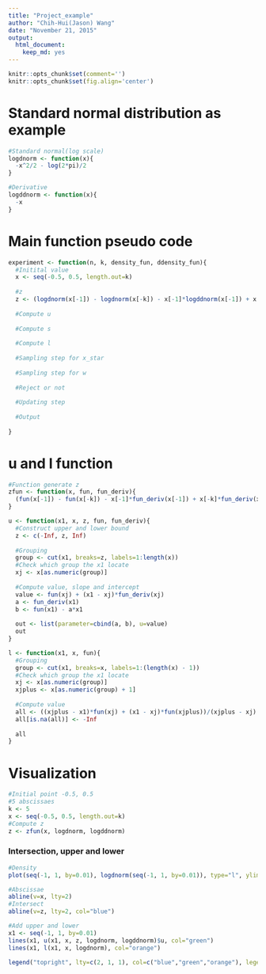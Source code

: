 ---
title: "Project_example"
author: "Chih-Hui(Jason) Wang"
date: "November 21, 2015"
output: 
  html_document: 
    keep_md: yes
---

```{r setup, include=FALSE}
knitr::opts_chunk$set(comment='')
knitr::opts_chunk$set(fig.align='center')
```

# Standard normal distribution as example

```{r}
#Standard normal(log scale)
logdnorm <- function(x){
  -x^2/2 - log(2*pi)/2
}

#Derivative
logddnorm <- function(x){
  -x
}
```

# Main function pseudo code
```{r}
experiment <- function(n, k, density_fun, ddensity_fun){
  #Initital value
  x <- seq(-0.5, 0.5, length.out=k)
  
  #z
  z <- (logdnorm(x[-1]) - logdnorm(x[-k]) - x[-1]*logddnorm(x[-1]) + x[-k]*logddnorm(x[-k]))/(logddnorm(x[-k]) - logddnorm(x[-1]))
  
  #Compute u
  
  #Compute s
  
  #Compute l
  
  #Sampling step for x_star
  
  #Sampling step for w
  
  #Reject or not
  
  #Updating step
  
  #Output
  
}
```

# u and l function
```{r}
#Function generate z
zfun <- function(x, fun, fun_deriv){
  (fun(x[-1]) - fun(x[-k]) - x[-1]*fun_deriv(x[-1]) + x[-k]*fun_deriv(x[-k]))/(fun_deriv(x[-k]) - fun_deriv(x[-1]))
}

u <- function(x1, x, z, fun, fun_deriv){
  #Construct upper and lower bound
  z <- c(-Inf, z, Inf)
  
  #Grouping
  group <- cut(x1, breaks=z, labels=1:length(x))
  #Check which group the x1 locate
  xj <- x[as.numeric(group)]
  
  #Compute value, slope and intercept
  value <- fun(xj) + (x1 - xj)*fun_deriv(xj)
  a <- fun_deriv(x1)
  b <- fun(x1) - a*x1
  
  out <- list(parameter=cbind(a, b), u=value)
  out
}

l <- function(x1, x, fun){
  #Grouping
  group <- cut(x1, breaks=x, labels=1:(length(x) - 1))
  #Check which group the x1 locate
  xj <- x[as.numeric(group)]
  xjplus <- x[as.numeric(group) + 1]
  
  #Compute value
  all <- ((xjplus - x1)*fun(xj) + (x1 - xj)*fun(xjplus))/(xjplus - xj)
  all[is.na(all)] <- -Inf
  
  all
}
```

# Visualization

```{r}
#Initial point -0.5, 0.5
#5 abscissaes
k <- 5
x <- seq(-0.5, 0.5, length.out=k)
#Compute z
z <- zfun(x, logdnorm, logddnorm)
```

### Intersection, upper and lower

```{r}
#Density
plot(seq(-1, 1, by=0.01), logdnorm(seq(-1, 1, by=0.01)), type="l", ylim=c(-1.1, -0.9))

#Abscissae
abline(v=x, lty=2)
#Intersect
abline(v=z, lty=2, col="blue")

#Add upper and lower
x1 <- seq(-1, 1, by=0.01)
lines(x1, u(x1, x, z, logdnorm, logddnorm)$u, col="green")
lines(x1, l(x1, x, logdnorm), col="orange")

legend("topright", lty=c(2, 1, 1), col=c("blue","green","orange"), legend=c("intersection", "upper", "lower"))
```



